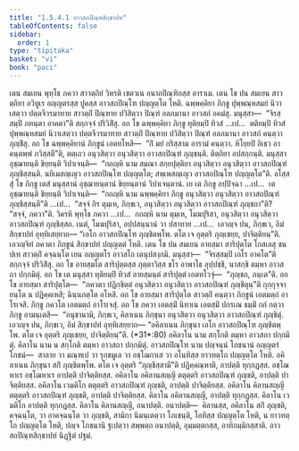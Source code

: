 ```yaml
---
title: "1.5.4.1 อาวสถปิณฺฑสิกฺขาปท"
tableOfContents: false
sidebar:
  order: 1
type: "tipitaka"
basket: "vi"
book: "paci"
---
```



<DynamicBreadcrumb />

<Division number="203" book="paci">

<Paragraph number="664" book="paci">
เตน สมเยน พุทฺโธ ภควา สาวตฺถิยํ วิหรติ เชตวเน อนาถปิณฺฑิกสฺส อาราเม. เตน โข ปน สมเยน สาวตฺถิยา อวิทูเร อญฺญตรสฺส ปูคสฺส อาวสถปิณฺโฑ ปญฺญตฺโต โหติ. ฉพฺพคฺคิยา ภิกฺขู ปุพฺพณฺหสมยํ นิวาเสตฺวา ปตฺตจีวรมาทาย สาวตฺถิํ ปิณฺฑาย ปวิสิตฺวา ปิณฺฑํ อลภมานา อาวสถํ อคมํสุ. มนุสฺสา—  “จิรสฺสมฺปิ ภทนฺตา อาคตา”ติ สกฺกจฺจํ ปริวิสิํสุ. อถ โข ฉพฺพคฺคิยา ภิกฺขู ทุติยมฺปิ ทิวสํ …เป…  ตติยมฺปิ ทิวสํ ปุพฺพณฺหสมยํ นิวาเสตฺวา ปตฺตจีวรมาทาย สาวตฺถิํ ปิณฺฑาย ปวิสิตฺวา ปิณฺฑํ อลภมานา อาวสถํ คนฺตฺวา ภุญฺชิํสุ. อถ โข ฉพฺพคฺคิยานํ ภิกฺขูนํ เอตทโหสิ—  “กิํ มยํ กริสฺสาม อารามํ คนฺตฺวา. หิโยฺยปิ อิเธว อาคนฺตพฺพํ ภวิสฺสตี”ติ, ตตฺเถว อนุวสิตฺวา อนุวสิตฺวา อาวสถปิณฺฑํ ภุญฺชนฺติ. ติตฺถิยา อปสกฺกนฺติ. มนุสฺสา อุชฺฌายนฺติ ขิยฺยนฺติ วิปาเจนฺติ—  “กถญฺหิ นาม สมณา สกฺยปุตฺติยา อนุวสิตฺวา อนุวสิตฺวา อาวสถปิณฺฑํ ภุญฺชิสฺสนฺติ. นยิเมสญฺเญว อาวสถปิณฺโฑ ปญฺญตฺโต; สพฺเพสญฺเญว อาวสถปิณฺโฑ ปญฺญตฺโต”ติ.
</Paragraph>

<Paragraph number="665" book="paci">
อโสฺสสุํ โข ภิกฺขู เตสํ มนุสฺสานํ อุชฺฌายนฺตานํ ขิยฺยนฺตานํ วิปาเจนฺตานํ. เย เต ภิกฺขู อปฺปิจฺฉา …เป…  เต อุชฺฌายนฺติ ขิยฺยนฺติ วิปาเจนฺติ—  “กถญฺหิ นาม ฉพฺพคฺคิยา ภิกฺขู อนุวสิตฺวา อนุวสิตฺวา อาวสถปิณฺฑํ ภุญฺชิสฺสนฺตี”ติ …เป…  “สจฺจํ กิร ตุมฺเห, ภิกฺขเว, อนุวสิตฺวา อนุวสิตฺวา อาวสถปิณฺฑํ ภุญฺชถา”ติ? “สจฺจํ, ภควา”ติ. วิครหิ พุทฺโธ ภควา …เป…  กถญฺหิ นาม ตุมฺเห, โมฆปุริสา, อนุวสิตฺวา อนุวสิตฺวา อาวสถปิณฺฑํ ภุญฺชิสฺสถ. เนตํ, โมฆปุริสา, อปฺปสนฺนานํ วา ปสาทาย …เป…  เอวญฺจ ปน, ภิกฺขเว, อิมํ สิกฺขาปทํ อุทฺทิเสยฺยาถ—
</Paragraph>

<Paragraph number="666" book="paci">
<Emphasis>“เอโก อาวสถปิณฺโฑ ภุญฺชิตพฺโพ. ตโต เจ อุตฺตริ ภุญฺเชยฺย, ปาจิตฺติยนฺ”</Emphasis>ติ.
</Paragraph>

<Paragraph number="667" book="paci">
เอวญฺจิทํ ภควตา ภิกฺขูนํ สิกฺขาปทํ ปญฺญตฺตํ โหติ.
</Paragraph>

</Division>
<Division number="204" book="paci">

<Paragraph number="668" book="paci">
เตน โข ปน สมเยน อายสฺมา สาริปุตฺโต โกสเลสุ ชนปเท สาวตฺถิํ คจฺฉนฺโต เยน อญฺญตโร อาวสโถ เตนุปสงฺกมิ. มนุสฺสา—  “จิรสฺสมฺปิ เถโร อาคโต”ติ สกฺกจฺจํ ปริวิสิํสุ. อถ โข อายสฺมโต สาริปุตฺตสฺส ภุตฺตาวิสฺส ขโร อาพาโธ อุปฺปชฺชิ, นาสกฺขิ ตมฺหา อาวสถา ปกฺกมิตุํ. อถ โข เต มนุสฺสา ทุติยมฺปิ ทิวสํ อายสฺมนฺตํ สาริปุตฺตํ เอตทโวจุํ—  “ภุญฺชถ, ภนฺเต”ติ. อถ โข อายสฺมา สาริปุตฺโต—  “ภควตา ปฏิกฺขิตฺตํ อนุวสิตฺวา อนุวสิตฺวา อาวสถปิณฺฑํ ภุญฺชิตุนฺ”ติ กุกฺกุจฺจายนฺโต น ปฏิคฺคเหสิ; ฉินฺนภตฺโต อโหสิ. อถ โข อายสฺมา สาริปุตฺโต สาวตฺถิํ คนฺตฺวา ภิกฺขูนํ เอตมตฺถํ อาโรเจสิ. ภิกฺขู ภควโต เอตมตฺถํ อาโรเจสุํ.
</Paragraph>

<Paragraph number="669" book="paci">
อถ โข ภควา เอตสฺมิํ นิทาเน เอตสฺมิํ ปกรเณ ธมฺมิํ กถํ กตฺวา ภิกฺขู อามนฺเตสิ—  “อนุชานามิ, ภิกฺขเว, คิลาเนน ภิกฺขุนา อนุวสิตฺวา อนุวสิตฺวา อาวสถปิณฺฑํ ภุญฺชิตุํ. เอวญฺจ ปน, ภิกฺขเว, อิมํ สิกฺขาปทํ อุทฺทิเสยฺยาถ—
</Paragraph>

</Division>
<Division number="205" book="paci">

<Paragraph number="670" book="paci">
<Emphasis>“อคิลาเนน ภิกฺขุนา เอโก อาวสถปิณฺโฑ ภุญฺชิตพฺโพ. ตโต เจ อุตฺตริ ภุญฺเชยฺย, ปาจิตฺติยนฺ”</Emphasis>ติ. (*31*:<Emphasis>80</Emphasis>)
</Paragraph>

</Division>
<Division number="206" book="paci">

<Paragraph number="671" book="paci">
<Emphasis>อคิลาโน</Emphasis> นาม สกฺโกติ ตมฺหา อาวสถา ปกฺกมิตุํ.
</Paragraph>

<Paragraph number="672" book="paci">
<Emphasis>คิลาโน</Emphasis> นาม น สกฺโกติ ตมฺหา อาวสถา ปกฺกมิตุํ.
</Paragraph>

<Paragraph number="673" book="paci">
<Emphasis>อาวสถปิณฺโฑ</Emphasis> นาม ปญฺจนฺนํ โภชนานํ อญฺญตรํ โภชนํ—  สาลาย วา มณฺฑเป วา รุกฺขมูเล วา อชฺโฌกาเส วา อโนทิสฺส ยาวทตฺโถ ปญฺญตฺโต โหติ. อคิลาเนน ภิกฺขุนา สกิํ ภุญฺชิตพฺโพ. ตโต เจ อุตฺตริ “ภุญฺชิสฺสามี”ติ ปฏิคฺคณฺหาติ, อาปตฺติ ทุกฺกฏสฺส. อชฺโฌหาเร อชฺโฌหาเร อาปตฺติ ปาจิตฺติยสฺส.
</Paragraph>

</Division>
<Division number="207" book="paci">

<Paragraph number="674" book="paci">
อคิลาโน อคิลานสญฺญี ตตุตฺตริ อาวสถปิณฺฑํ ภุญฺชติ, อาปตฺติ ปาจิตฺติยสฺส. อคิลาโน เวมติโก ตตุตฺตริ อาวสถปิณฺฑํ ภุญฺชติ, อาปตฺติ ปาจิตฺติยสฺส. อคิลาโน คิลานสญฺญี ตตุตฺตริ อาวสถปิณฺฑํ ภุญฺชติ, อาปตฺติ ปาจิตฺติยสฺส.
</Paragraph>

<Paragraph number="675" book="paci">
คิลาโน อคิลานสญฺญี, อาปตฺติ ทุกฺกฏสฺส. คิลาโน เวมติโก อาปตฺติ ทุกฺกฏสฺส. คิลาโน คิลานสญฺญี, อนาปตฺติ.
</Paragraph>

</Division>
<Division number="208" book="paci">

<Paragraph number="676" book="paci">
อนาปตฺติ—  คิลานสฺส, อคิลาโน สกิํ ภุญฺชติ, คจฺฉนฺโต, วา อาคจฺฉนฺโต วา ภุญฺชติ, สามิกา นิมนฺเตตฺวา โภเชนฺติ, โอทิสฺส ปญฺญตฺโต โหติ, น ยาวทตฺโถ ปญฺญตฺโต โหติ, ปญฺจ โภชนานิ ฐเปตฺวา สพฺพตฺถ อนาปตฺติ, อุมฺมตฺตกสฺส, อาทิกมฺมิกสฺสาติ.

</Paragraph>
</Division>

<Paragraph number="677" type="center" book="paci">
อาวสถปิณฺฑสิกฺขาปทํ นิฏฺฐิตํ ปฐมํ.
</Paragraph>